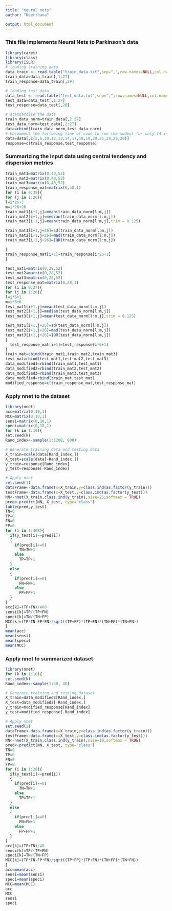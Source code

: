 ---
title: "neural nets"
author: "Keerthana"

output: html_document
---
### This file implements Neural Nets to Parkinson's data
```{r}
library(caret)
library(class)
library(ISLR)
# loading training data
data_train <- read.table("train_data.txt",sep=",",row.names=NULL,col.names=c("subject id", "jitter1","jitter2","jitter3","jitter4","jitter5","shimmer1","shimmer2","shimmer3","shimmer4","shimmer5","shimmer6","AC","NTH","HTN","median pitch","mean pitch","sd","min pitch","max pitch","num pulses","Number of periods","Mean period","Standard deviation of period","Fraction of locally unvoiced frames","Number of voice breaks","Degree of voice breaks","UPDRS","class"),fill=FALSE)
train_data=data_train[,1:27]
train_response=data_train[,29]

# loading test data
data_test <- read.table("test_data.txt",sep=",",row.names=NULL,col.names=c("subject id", "jitter1","jitter2","jitter3","jitter4","jitter5","shimmer1","shimmer2","shimmer3","shimmer4","shimmer5","shimmer6","AC","NTH","HTN","median pitch","mean pitch","sd","min pitch","max pitch","num pulses","Number of periods","Mean period","Standard deviation of period","Fraction of locally unvoiced frames","Number of voice breaks","Degree of voice breaks","class"),fill=FALSE)
test_data=data_test[,1:27]
test_response=data_test[,28]

```


```{r}
# standardise the data
train_data_norm=train_data[,2:27]
test_data_norm=test_data[,2:27]
data=rbind(train_data_norm,test_data_norm)
# Uncomment the following line of code to run the modeol for only 14 input features
data=data[,c(2,6,10,12,13,14,17,18,19,20,21,24,25,26)]
response=c(train_response,test_response)
```

### Summarizing the input data using central tendency and dispersion metrics

```{r}

train_mat1=matrix(0,40,52)
train_mat2=matrix(0,40,52)
train_mat3=matrix(0,40,52)
train_response_mat=matrix(0,40,1)
for (i in 0:39){
for (j in 1:26){
l=i*26+1
m=i*26+26
train_mat1[i+1,j]=mean(train_data_norm[l:m,j])
train_mat2[i+1,j]=median(train_data_norm[l:m,j])
train_mat3[i+1,j]=mean(train_data_norm[l:m,j],trim = 0.125)

train_mat1[i+1,j+26]=sd(train_data_norm[l:m,j])
train_mat2[i+1,j+26]=mad(train_data_norm[l:m,j])
train_mat3[i+1,j+26]=IQR(train_data_norm[l:m,j])

}
train_response_mat[i+1]=train_response[i*26+1]
}

test_mat1=matrix(0,28,52)
test_mat2=matrix(0,28,52)
test_mat3=matrix(0,28,52)
test_response_mat=matrix(0,28,1)
for (i in 0:27){
for (j in 1:26){
l=i*6+1
m=i*6+6
test_mat1[i+1,j]=mean(test_data_norm[l:m,j])
test_mat2[i+1,j]=median(test_data_norm[l:m,j])
test_mat3[i+1,j]=mean(test_data_norm[l:m,j],trim = 0.125)

test_mat1[i+1,j+26]=sd(test_data_norm[l:m,j])
test_mat2[i+1,j+26]=mad(test_data_norm[l:m,j])
test_mat3[i+1,j+26]=IQR(test_data_norm[l:m,j])
}
  test_response_mat[i+1]=test_response[i*6+1]
}
train_mat=cbind(train_mat1,train_mat2,train_mat3)
test_mat=cbind(test_mat1,test_mat2,test_mat3)
data_modified1=rbind(train_mat1,test_mat1)
data_modified2=rbind(train_mat2,test_mat2)
data_modified3=rbind(train_mat3,test_mat3)
data_modified=rbind(train_mat,test_mat)
modified_response=c(train_response_mat,test_response_mat)


```

### Apply nnet to the dataset

```{r}
library(nnet)
acc=matrix(0,10,1)
MCC=matrix(0,10,1)
sensi=matrix(0,10,1)
speci=matrix(0,10,1)
for (k in 1:10){
set.seed(k)
Rand_index<-sample(1:1208, 800) 

# Generate training data and testing data
X_train=scale(data[Rand_index,])
X_test=scale(data[-Rand_index,])
y_train=response[Rand_index]
y_test=response[-Rand_index]

# Apply nnet
set.seed(1)
dataFrame<-data.frame(x=X_train,y=class.ind(as.factor(y_train)))
testFrame<-data.frame(x=X_test,y=class.ind(as.factor(y_test)))
NN<-nnet(X_train,class.ind(y_train),size=25,softmax = TRUE)
pred<-predict(NN, X_test, type="class")
table(pred,y_test)
TN=0
TP=0
FN=0
FP=0
for (i in 1:408){
  if(y_test[i]==pred[i])
  {
    if(pred[i]==0)
      TN=TN+1
    else
      TP=TP+1
  }
  else
  {
    if(pred[i]==0)
      FN=FN+1
    else
      FP=FP+1
  }
}
acc[k]=(TP+TN)/408
sensi[k]=TP/(TP+FN)
speci[k]=TN/(TN+FP)
MCC[k]=(TP*TN-FP*FN)/sqrt((TP+FP)*(TP+FN)*(TN+FP)*(TN+FN))
}
mean(acc)
mean(sensi)
mean(speci)
mean(MCC)
```

### Apply nnet to summarized dataset

```{r}
library(nnet)
for (k in 1:10){
set.seed(k)
Rand_index<-sample(1:68, 40) 

# Generate training and testing dataset
X_train=data_modified2[Rand_index,] 
X_test=data_modified2[-Rand_index,]
y_train=modified_response[Rand_index]
y_test=modified_response[-Rand_index]

# Apply nnet
set.seed(2)
dataFrame<-data.frame(x=X_train,y=class.ind(as.factor(y_train)))
testFrame<-data.frame(x=X_test,y=class.ind(as.factor(y_test)))
NN<-nnet(X_train,class.ind(y_train),size=10,softmax = TRUE)
pred<-predict(NN, X_test, type="class")
TN=0
TP=0
FN=0
FP=0
for (i in 1:28){
  if(y_test[i]==pred[i])
  {
    if(pred[i]==0)
      TN=TN+1
    else
      TP=TP+1
  }
  else
  {
    if(pred[i]==0)
      FN=FN+1
    else
      FP=FP+1
  }
}
acc[k]=(TP+TN)/40
sensi[k]=TP/(TP+FN)
speci[k]=TN/(TN+FP)
MCC[k]=(TP*TN-FP*FN)/sqrt((TP+FP)*(TP+FN)*(TN+FP)*(TN+FN))
}
acc=mean(acc)
sensi=mean(sensi)
speci=mean(speci)
MCC=mean(MCC)
acc
MCC
sensi
speci
```



